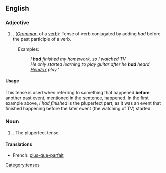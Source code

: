 ==English==

===Adjective===
#. (''[[Grammar]]'', of a [[verb]]): Tense of verb conjugated by adding ''had'' before the past participle of a verb.
: Examples: 
:: ''I'' '''''had''''' ''finished my homework, so I watched TV''
:: ''He only started learning to play guitar after he '''had''' heard [[:w:Jimmy Hendrix|Hendrix]] play. '''
====Usage====
This tense is used when referring to something that happened '''before''' another past event, mentioned in the sentence, happened. In the first example above, ''I had finished'' is the pluperfect part, as it was an event that finished happening before the later event (the watching of TV) started. 

===Noun===

#. The pluperfect tense

====Translations====
*French: [[plus-que-parfait]]
[[Category:tenses]]
